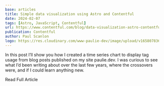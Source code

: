 ```yaml
---
base: articles
title: Simple data visualization using Astro and Contentful
date: 2024-02-07
tags: [Astro, JavaScript, Contentful]
url: https://www.contentful.com/blog/data-visualization-astro-contentful/
publication: Contentful
author: Paul Scanlon
logo: https://res.cloudinary.com/www-paulie-dev/image/upload/v1658078362/paulie.dev/Logos/contentful-logo_gzxkei.png
---
```


In this post I’ll show you how I created a time series chart to display tag usage from blog posts published on my site paulie.dev. I was curious to see what I’d been writing about over the last few years, where the crossovers were, and if I could learn anything new.

<CtaExternal href='https://www.contentful.com/blog/data-visualization-astro-contentful/'>Read Full Article</CtaExternal>
